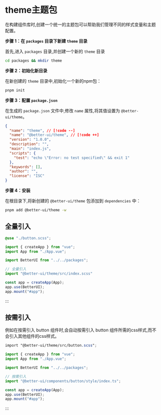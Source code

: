 # theme主题包

在构建组件库时,创建一个统一的主题包可以帮助我们管理不同的样式变量和主题配置。

**步骤 1：在 `packages` 目录下新建 `theme` 目录**

首先,进入 `packages` 目录,并创建一个新的 `theme` 目录

```bash
cd packages && mkdir theme
```

**步骤 2：初始化新目录**

在新创建的 `theme` 目录中,初始化一个新的npm包：

```bash
pnpm init
```

**步骤 3：配置 `package.json`**

在生成的 `package.json` 文件中,修改 `name` 属性,将其值设置为 `@better-ui/theme`。

```json
{
  "name": "theme", // [!code --]
  "name": "@better-ui/theme", // [!code ++]
  "version": "1.0.0",
  "description": "",
  "main": "index.js",
  "scripts": {
    "test": "echo \"Error: no test specified\" && exit 1"
  },
  "keywords": [],
  "author": "",
  "license": "ISC"
}
```

**步骤 4：安装**

在根目录下,将新创建的 `@better-ui/theme` 包添加到 `dependencies` 中：

```bash
pnpm add @better-ui/theme -w
```



## 全量引入





```scss [theme/src/index.scss]
@use "./button.scss";
```

```ts {6-7} [play/src/main.ts]
import { createApp } from "vue";
import App from "./App.vue";

import BetterUI from "../../packages";

// 全量引入
import "@better-ui/theme/src/index.scss"

const app = createApp(App);
app.use(BetterUI);
app.mount("#app");
```

:::



## 按需引入

例如在按需引入 button 组件时,会自动按需引入 button 组件所需的css样式,而不会引入其他组件的css样式。



```scss [components/button/style/index.ts]
import "@better-ui/theme/src/button.scss";
```

```ts {6-7} [play/src/main.ts]
import { createApp } from "vue";
import App from "./App.vue";

import BetterUI from "../../packages";

// 按需引入
import "@better-ui/components/button/style/index.ts";

const app = createApp(App);
app.use(BetterUI);
app.mount("#app");
```

:::
